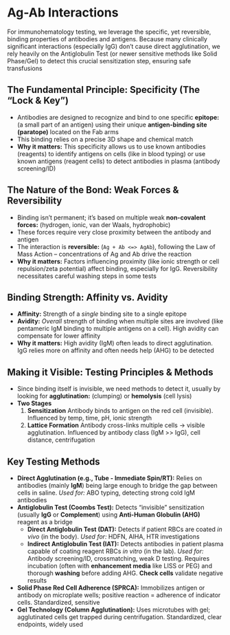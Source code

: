 # Ag-Ab Interactions {-}

For immunohematology testing, we leverage the specific, yet reversible, binding properties of antibodies and antigens. Because many clinically significant interactions (especially IgG) don't cause direct agglutination, we rely heavily on the Antiglobulin Test (or newer sensitive methods like Solid Phase/Gel) to detect this crucial sensitization step, ensuring safe transfusions

## **The Fundamental Principle: Specificity (The "Lock & Key")**
*   Antibodies are designed to recognize and bind to one specific **epitope:** (a small part of an antigen) using their unique **antigen-binding site (paratope)** located on the Fab arms
*   This binding relies on a precise 3D shape and chemical match
*   **Why it matters:** This specificity allows us to use known antibodies (reagents) to identify antigens on cells (like in blood typing) or use known antigens (reagent cells) to detect antibodies in plasma (antibody screening/ID)

## **The Nature of the Bond: Weak Forces & Reversibility**
*   Binding isn't permanent; it's based on multiple weak **non-covalent forces:** (hydrogen, ionic, van der Waals, hydrophobic)
*   These forces require very close proximity between the antibody and antigen
*   The interaction is **reversible:** (`Ag + Ab <=> AgAb`), following the Law of Mass Action – concentrations of Ag and Ab drive the reaction
*   **Why it matters:** Factors influencing proximity (like ionic strength or cell repulsion/zeta potential) affect binding, especially for IgG. Reversibility necessitates careful washing steps in some tests

## **Binding Strength: Affinity vs. Avidity**
*   **Affinity:** Strength of a *single* binding site to a single epitope
*   **Avidity:** *Overall* strength of binding when multiple sites are involved (like pentameric IgM binding to multiple antigens on a cell). High avidity can compensate for lower affinity
*   **Why it matters:** High avidity (IgM) often leads to direct agglutination. IgG relies more on affinity and often needs help (AHG) to be detected

## **Making it Visible: Testing Principles & Methods**
*   Since binding itself is invisible, we need methods to detect it, usually by looking for **agglutination:** (clumping) or **hemolysis** (cell lysis)
*   **Two Stages**
    1.  **Sensitization** Antibody binds to antigen on the red cell (invisible). Influenced by temp, time, pH, ionic strength
    2.  **Lattice Formation** Antibody cross-links multiple cells -> visible agglutination. Influenced by antibody class (IgM >> IgG), cell distance, centrifugation

## **Key Testing Methods**
*   **Direct Agglutination (e.g., Tube - Immediate Spin/RT):** Relies on antibodies (mainly **IgM**) being large enough to bridge the gap between cells in saline. *Used for:* ABO typing, detecting strong cold IgM antibodies
*   **Antiglobulin Test (Coombs Test):** Detects "invisible" sensitization (usually **IgG** or **Complement**) using **Anti-Human Globulin (AHG)** reagent as a bridge
    *   **Direct Antiglobulin Test (DAT):** Detects if patient RBCs are coated *in vivo* (in the body). *Used for:* HDFN, AIHA, HTR investigations
    *   **Indirect Antiglobulin Test (IAT):** Detects antibodies in patient plasma capable of coating reagent RBCs *in vitro* (in the lab). *Used for:* Antibody screening/ID, crossmatching, weak D testing. Requires incubation (often with **enhancement media** like LISS or PEG) and thorough **washing** before adding AHG. **Check cells** validate negative results
*   **Solid Phase Red Cell Adherence (SPRCA):** Immobilizes antigen or antibody on microplate wells; positive reaction = adherence of indicator cells. Standardized, sensitive
*   **Gel Technology (Column Agglutination):** Uses microtubes with gel; agglutinated cells get trapped during centrifugation. Standardized, clear endpoints, widely used
